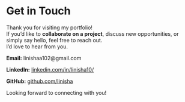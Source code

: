 # Get in Touch

Thank you for visiting my portfolio!\
If you’d like to **collaborate on a project**, discuss new opportunities, or simply say hello, feel free to reach out.\
I’d love to hear from you.

**Email:** linishaa102\@gmail.com

**LinkedIn:** [linkedin.com/in/linisha10/](https://www.linkedin.com/in/linisha10/)

**GitHub:** [github.com/linisha](https://github.com/linisha-10)

Looking forward to connecting with you!
